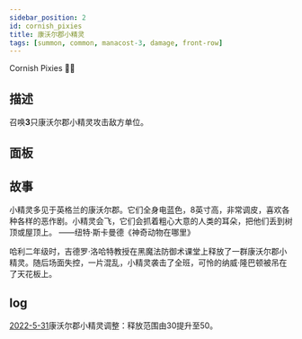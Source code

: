```yaml
---
sidebar_position: 2
id: cornish_pixies
title: 康沃尔郡小精灵
tags: [summon, common, manacost-3, damage, front-row]
---
```


Cornish Pixies 🧞‍♂️

<!--truncate-->



<CardBasics cardKey={id}/>


## 描述

召唤**3**只康沃尔郡小精灵攻击敌方单位。

## 面板


<LevelComponent/>


<CardDynamicTable cardKey={id}/>


<CardComplexTable cardKey={id}/>


## 故事

小精灵多见于英格兰的康沃尔郡。它们全身电蓝色，8英寸高，非常调皮，喜欢各种各样的恶作剧。小精灵会飞，它们会抓着粗心大意的人类的耳朵，把他们丢到树顶或屋顶上。 ——纽特·斯卡曼德《神奇动物在哪里》

哈利二年级时，吉德罗·洛哈特教授在黑魔法防御术课堂上释放了一群康沃尔郡小精灵。随后场面失控，一片混乱，小精灵袭击了全班，可怜的纳威·隆巴顿被吊在了天花板上。

## log

[2022-5-31](/blog/230601-update-annc#adjustment)康沃尔郡小精灵调整：释放范围由30提升至50。